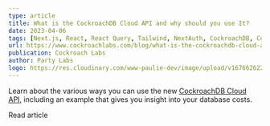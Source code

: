 ```yaml
---
type: article
title: What is the CockroachDB Cloud API and why should you use It?
date: 2023-04-06
tags: [Next.js, React, React Query, Tailwind, NextAuth, CockroachDB, CockroachDB Cloud API]
url: https://www.cockroachlabs.com/blog/what-is-the-cockroachdb-cloud-api/
publication: Cockroach Labs
author: Party Labs
logo: https://res.cloudinary.com/www-paulie-dev/image/upload/v1676626221/paulie.dev/Logos/cockroach-logo_g89u6r.png
---
```


Learn about the various ways you can use the new
[CockroachDB Cloud API](https://www.cockroachlabs.com/docs/api/cloud/v1.html#get-/api/v1/cluster-versions), including an
example that gives you insight into your database costs.

<MarkdownCtaLink href="https://www.cockroachlabs.com/blog/what-is-the-cockroachdb-cloud-api/">
  Read article
</MarkdownCtaLink>

